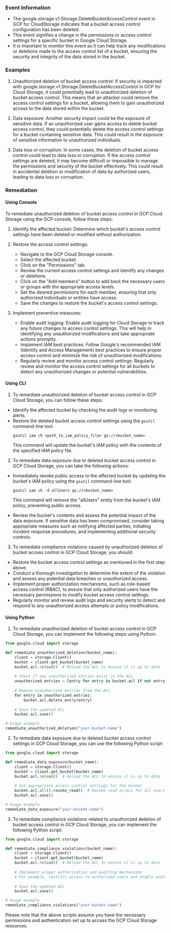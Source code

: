 
### Event Information

- The google.storage.v1.Storage.DeleteBucketAccessControl event in GCP for CloudStorage indicates that a bucket access control configuration has been deleted.
- This event signifies a change in the permissions or access control settings for a specific bucket in Google Cloud Storage.
- It is important to monitor this event as it can help track any modifications or deletions made to the access control list of a bucket, ensuring the security and integrity of the data stored in the bucket.


### Examples

1. Unauthorized deletion of bucket access control: If security is impacted with google.storage.v1.Storage.DeleteBucketAccessControl in GCP for Cloud Storage, it could potentially lead to unauthorized deletion of bucket access control. This means that an attacker could remove the access control settings for a bucket, allowing them to gain unauthorized access to the data stored within the bucket.

2. Data exposure: Another security impact could be the exposure of sensitive data. If an unauthorized user gains access to delete bucket access control, they could potentially delete the access control settings for a bucket containing sensitive data. This could result in the exposure of sensitive information to unauthorized individuals.

3. Data loss or corruption: In some cases, the deletion of bucket access control could lead to data loss or corruption. If the access control settings are deleted, it may become difficult or impossible to manage the permissions and security of the bucket effectively. This could result in accidental deletion or modification of data by authorized users, leading to data loss or corruption.

### Remediation

#### Using Console

To remediate unauthorized deletion of bucket access control in GCP Cloud Storage using the GCP console, follow these steps:

1. Identify the affected bucket: Determine which bucket's access control settings have been deleted or modified without authorization.

2. Restore the access control settings: 

   - Navigate to the GCP Cloud Storage console.
   - Select the affected bucket.
   - Click on the "Permissions" tab.
   - Review the current access control settings and identify any changes or deletions.
   - Click on the "Add members" button to add back the necessary users or groups with the appropriate access levels.
   - Set the desired permissions for each member, ensuring that only authorized individuals or entities have access.
   - Save the changes to restore the bucket's access control settings.

3. Implement preventive measures:

   - Enable audit logging: Enable audit logging for Cloud Storage to track any future changes to access control settings. This will help in identifying any unauthorized modifications and take appropriate actions promptly.
   - Implement IAM best practices: Follow Google's recommended IAM (Identity and Access Management) best practices to ensure proper access control and minimize the risk of unauthorized modifications.
   - Regularly review and monitor access control settings: Regularly review and monitor the access control settings for all buckets to detect any unauthorized changes or potential vulnerabilities.

#### Using CLI

1. To remediate unauthorized deletion of bucket access control in GCP Cloud Storage, you can follow these steps:

- Identify the affected bucket by checking the audit logs or monitoring alerts.
- Restore the deleted bucket access control settings using the `gsutil` command-line tool:
  ```
  gsutil iam ch <path_to_iam_policy_file> gs://<bucket_name>
  ```
  This command will update the bucket's IAM policy with the contents of the specified IAM policy file.

2. To remediate data exposure due to deleted bucket access control in GCP Cloud Storage, you can take the following actions:

- Immediately revoke public access to the affected bucket by updating the bucket's IAM policy using the `gsutil` command-line tool:
  ```
  gsutil iam ch -d allUsers gs://<bucket_name>
  ```
  This command will remove the "allUsers" entity from the bucket's IAM policy, preventing public access.

- Review the bucket's contents and assess the potential impact of the data exposure. If sensitive data has been compromised, consider taking appropriate measures such as notifying affected parties, initiating incident response procedures, and implementing additional security controls.

3. To remediate compliance violations caused by unauthorized deletion of bucket access control in GCP Cloud Storage, you should:

- Restore the bucket access control settings as mentioned in the first step above.
- Conduct a thorough investigation to determine the extent of the violation and assess any potential data breaches or unauthorized access.
- Implement proper authorization mechanisms, such as role-based access control (RBAC), to ensure that only authorized users have the necessary permissions to modify bucket access control settings.
- Regularly monitor and review audit logs and security alerts to detect and respond to any unauthorized access attempts or policy modifications.

#### Using Python

1. To remediate unauthorized deletion of bucket access control in GCP Cloud Storage, you can implement the following steps using Python:

```python
from google.cloud import storage

def remediate_unauthorized_deletion(bucket_name):
    client = storage.Client()
    bucket = client.get_bucket(bucket_name)
    bucket.acl.reload()  # Reload the ACL to ensure it is up to date
    
    # Check if any unauthorized entries exist in the ACL
    unauthorized_entries = [entry for entry in bucket.acl if not entry.has_permission(storage.acl.WRITER_ROLE)]
    
    # Remove unauthorized entries from the ACL
    for entry in unauthorized_entries:
        bucket.acl.delete_entry(entry)
    
    # Save the updated ACL
    bucket.acl.save()

# Usage example
remediate_unauthorized_deletion("your-bucket-name")
```

2. To remediate data exposure due to deleted bucket access control settings in GCP Cloud Storage, you can use the following Python script:

```python
from google.cloud import storage

def remediate_data_exposure(bucket_name):
    client = storage.Client()
    bucket = client.get_bucket(bucket_name)
    bucket.acl.reload()  # Reload the ACL to ensure it is up to date
    
    # Set appropriate access control settings for the bucket
    bucket.acl.all().revoke_read()  # Revoke read access for all users
    bucket.acl.save()

# Usage example
remediate_data_exposure("your-bucket-name")
```

3. To remediate compliance violations related to unauthorized deletion of bucket access control in GCP Cloud Storage, you can implement the following Python script:

```python
from google.cloud import storage

def remediate_compliance_violations(bucket_name):
    client = storage.Client()
    bucket = client.get_bucket(bucket_name)
    bucket.acl.reload()  # Reload the ACL to ensure it is up to date
    
    # Implement proper authorization and auditing mechanisms
    # For example, restrict access to authorized users and enable audit logging
    
    # Save the updated ACL
    bucket.acl.save()

# Usage example
remediate_compliance_violations("your-bucket-name")
```

Please note that the above scripts assume you have the necessary permissions and authentication set up to access the GCP Cloud Storage resources.


